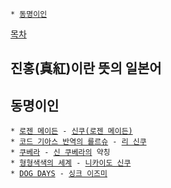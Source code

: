  * [[동명이인]]

[[목차]]

== 진홍(真紅)이란 뜻의 일본어 ==

== 동명이인 ==
 * [[로젠 메이든]] - [[신쿠(로젠 메이든)]]
 * [[코드 기아스 반역의 를르슈]] - [[리 신쿠]]
 * [[쿠베라]] - [[신 쿠베라]]의 약칭
 * [[형형색색의 세계]] - [[니카이도 신쿠]]
 * [[DOG DAYS]] - [[싱크 이즈미]]
